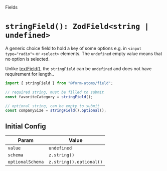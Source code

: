 
<Meta title="fields/stringField" />

<hgroup>

<p class="category">Fields</p>

# `stringField(): ZodField<string | undefined>`

A generic choice field to hold a key of some options e.g. in `<input type="radio">` or `<select>` elements.
The `undefined` empty value means that no option is selected.

</hgroup>

Unlike [textField()](?path=/docs/fields-textfield--docs), the `stringField` can be `undefined` and does not have requirement for length..

```ts
import { stringField } from "@form-atoms/field";

// required string, must be filled to submit
const favoriteCategory = stringField();

// optional string, can be empty to submit
const companySize = stringField().optional();
```

## Initial Config

| Param            | Value                   |
| ---------------- | ----------------------- |
| `value`          | `undefined`             |
| `schema`         | `z.string()`            |
| `optionalSchema` | `z.string().optional()` |
